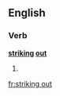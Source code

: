 ==English==

===Verb===
'''[[striking]] [[out]]'''

# {{present participle of|[[strike out]]}}

[[fr:striking out]]